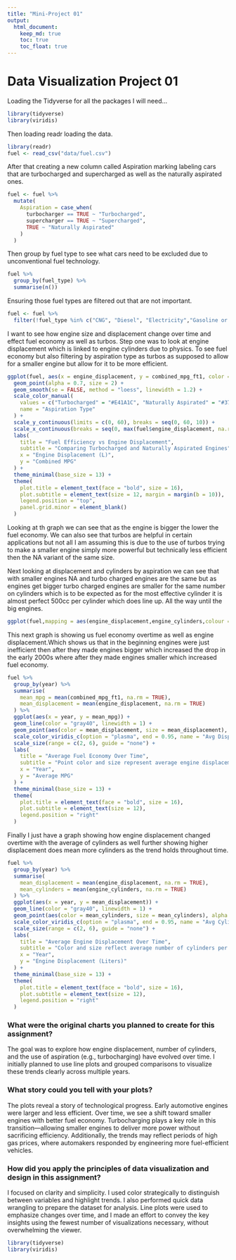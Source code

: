 ```yaml
---
title: "Mini-Project 01"
output: 
  html_document:
    keep_md: true
    toc: true
    toc_float: true
---
```


# Data Visualization Project 01
Loading the Tidyverse for all the packages I will need...
```r
library(tidyverse)
library(viridis)
```
Then loading readr loading the data.
```r
library(readr)
fuel <- read_csv("data/fuel.csv")
```
After that creating a new column called Aspiration marking labeling cars that are turbocharged and supercharged as well as the naturally aspirated ones.
```r
fuel <- fuel %>%
  mutate(
    Aspiration = case_when(
      turbocharger == TRUE ~ "Turbocharged",
      supercharger == TRUE ~ "Supercharged",
      TRUE ~ "Naturally Aspirated"
    )
  )
```

Then group by fuel type to see what cars need to be excluded due to unconventional fuel technology.
```r
fuel %>% 
  group_by(fuel_type) %>% 
  summarise(n())
```

Ensuring those fuel types are filtered out that are not important.
```r
fuel <- fuel %>% 
  filter(!fuel_type %in% c("CNG", "Diesel", "Electricity","Gasoline or propane"))
```
I want to see how engine size and displacement change over time and effect fuel economy as well as turbos. 
Step one was to look at engine displacement which is linked to engine cylinders due to physics. To see fuel economy but also filtering by aspiration type as turbos as supposed to allow for a smaller engine but allow for it to be more efficient.

```r
ggplot(fuel, aes(x = engine_displacement, y = combined_mpg_ft1, color = Aspiration)) +
  geom_point(alpha = 0.7, size = 2) +
  geom_smooth(se = FALSE, method = "loess", linewidth = 1.2) +
  scale_color_manual(
    values = c("Turbocharged" = "#E41A1C", "Naturally Aspirated" = "#377EB8"),
    name = "Aspiration Type"
  ) +
  scale_y_continuous(limits = c(0, 60), breaks = seq(0, 60, 10)) +
  scale_x_continuous(breaks = seq(0, max(fuel$engine_displacement, na.rm = TRUE), 1)) +
  labs(
    title = "Fuel Efficiency vs Engine Displacement",
    subtitle = "Comparing Turbocharged and Naturally Aspirated Engines",
    x = "Engine Displacement (L)",
    y = "Combined MPG"
  ) +
  theme_minimal(base_size = 13) +
  theme(
    plot.title = element_text(face = "bold", size = 16),
    plot.subtitle = element_text(size = 12, margin = margin(b = 10)),
    legend.position = "top",
    panel.grid.minor = element_blank()
  )

```

Looking at th graph we can see that as the engine is bigger the lower the fuel economy. We can also see that turbos are helpful in certain applications but not all I am assuming this is due to the use of turbos trying to make a smaller engine simply more powerful but technically less efficient then the NA variant of the same size.

Next looking at displacement and cylinders by aspiration we can see that with smaller engines NA and turbo charged engines are the same but as engines get bigger turbo charged engines are smaller for the same number on cylinders which is to be expected as for the most effective cylinder it is almost perfect 500cc per cylinder which does line up. All the way until the big engines.
```r
ggplot(fuel,mapping = aes(engine_displacement,engine_cylinders,colour = Aspiration))+geom_point()+geom_smooth(method="lm",se=FALSE)
```
This next graph is showing us fuel economy overtime as well as engine displacement.Which shows us that in the beginning engines were just inefficient then after they made engines bigger which increased the drop in the early 2000s where after they made engines smaller which increased fuel economy.
```r

fuel %>% 
  group_by(year) %>% 
  summarise(
    mean_mpg = mean(combined_mpg_ft1, na.rm = TRUE),
    mean_displacement = mean(engine_displacement, na.rm = TRUE)
  ) %>%
  ggplot(aes(x = year, y = mean_mpg)) +
  geom_line(color = "gray40", linewidth = 1) +
  geom_point(aes(color = mean_displacement, size = mean_displacement), alpha = 0.8) +
  scale_color_viridis_c(option = "plasma", end = 0.95, name = "Avg Displacement") +
  scale_size(range = c(2, 6), guide = "none") +
  labs(
    title = "Average Fuel Economy Over Time",
    subtitle = "Point color and size represent average engine displacement",
    x = "Year",
    y = "Average MPG"
  ) +
  theme_minimal(base_size = 13) +
  theme(
    plot.title = element_text(face = "bold", size = 16),
    plot.subtitle = element_text(size = 12),
    legend.position = "right"
  )
```
Finally I just have a graph showing how engine displacement changed overtime with the average of cylinders as well further showing higher displacement does mean more cylinders as the trend holds throughout time. 
```r
fuel %>% 
  group_by(year) %>% 
  summarise(
    mean_displacement = mean(engine_displacement, na.rm = TRUE),
    mean_cylinders = mean(engine_cylinders, na.rm = TRUE)
  ) %>%
  ggplot(aes(x = year, y = mean_displacement)) +
  geom_line(color = "gray40", linewidth = 1) +
  geom_point(aes(color = mean_cylinders, size = mean_cylinders), alpha = 0.9) +
  scale_color_viridis_c(option = "plasma", end = 0.95, name = "Avg Cylinders") +
  scale_size(range = c(2, 6), guide = "none") +
  labs(
    title = "Average Engine Displacement Over Time",
    subtitle = "Color and size reflect average number of cylinders per year",
    x = "Year",
    y = "Engine Displacement (Liters)"
  ) +
  theme_minimal(base_size = 13) +
  theme(
    plot.title = element_text(face = "bold", size = 16),
    plot.subtitle = element_text(size = 12),
    legend.position = "right"
  )

```


### What were the original charts you planned to create for this assignment?
The goal was to explore how engine displacement, number of cylinders, and the use of aspiration (e.g., turbocharging) have evolved over time. I initially planned to use line plots and grouped comparisons to visualize these trends clearly across multiple years.

### What story could you tell with your plots?
The plots reveal a story of technological progress. Early automotive engines were larger and less efficient. Over time, we see a shift toward smaller engines with better fuel economy. Turbocharging plays a key role in this transition—allowing smaller engines to deliver more power without sacrificing efficiency. Additionally, the trends may reflect periods of high gas prices, where automakers responded by engineering more fuel-efficient vehicles.

### How did you apply the principles of data visualization and design in this assignment?
I focused on clarity and simplicity. I used color strategically to distinguish between variables and highlight trends. I also performed quick data wrangling to prepare the dataset for analysis. Line plots were used to emphasize changes over time, and I made an effort to convey the key insights using the fewest number of visualizations necessary, without overwhelming the viewer.



```r
library(tidyverse)
library(viridis)

```




